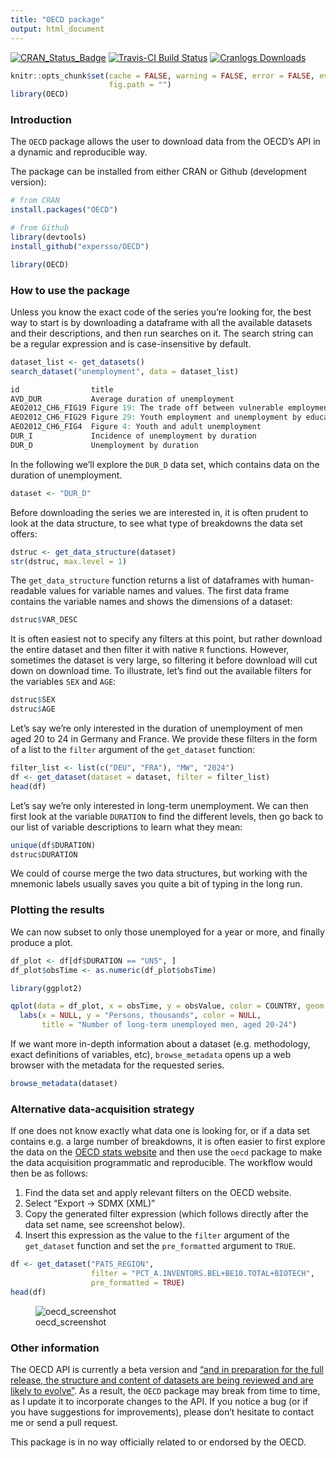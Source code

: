 ```yaml
---
title: "OECD package"
output: html_document
---
```


[![CRAN_Status_Badge](http://www.r-pkg.org/badges/version/OECD)](http://cran.r-project.org/web/packages/OECD)
[![Travis-CI Build Status](https://travis-ci.org/expersso/OECD.svg?branch=master)](https://travis-ci.org/expersso/OECD)
[![Cranlogs Downloads](http://cranlogs.r-pkg.org/badges/grand-total/OECD)](http://cran.r-project.org/web/packages/OECD)

```r
knitr::opts_chunk$set(cache = FALSE, warning = FALSE, error = FALSE, eval = TRUE,
                      fig.path = "")
library(OECD)
```

### Introduction

The `OECD` package allows the user to download data from the OECD's API in a
dynamic and reproducible way.

The package can be installed from either CRAN or Github (development version):

```r
# from CRAN
install.packages("OECD")

# from Github
library(devtools)
install_github("expersso/OECD")

library(OECD)
```

### How to use the package

Unless you know the exact code of the series you're looking for, the best way to
start is by downloading a dataframe with all the available datasets and their 
descriptions, and then run searches on it. The search string can be a regular
expression and is case-insensitive by default.

```r
dataset_list <- get_datasets()
search_dataset("unemployment", data = dataset_list)
```

```r
id                title
AVD_DUR           Average duration of unemployment
AEO2012_CH6_FIG19 Figure 19: The trade off between vulnerable employment...
AEO2012_CH6_FIG29 Figure 29: Youth employment and unemployment by education...
AEO2012_CH6_FIG4  Figure 4: Youth and adult unemployment
DUR_I             Incidence of unemployment by duration
DUR_D             Unemployment by duration
```

In the following we'll explore the `DUR_D` data set, which contains data on 
the duration of unemployment.

```r
dataset <- "DUR_D"
```

Before downloading the series we are interested in, it is often prudent to look 
at the data structure, to see what type of breakdowns the data set offers:

```r
dstruc <- get_data_structure(dataset)
str(dstruc, max.level = 1)
```

The `get_data_structure` function returns a list of dataframes with
human-readable values for variable names and values. The first data frame
contains the variable names and shows the dimensions of a dataset:

```r
dstruc$VAR_DESC
```

It is often easiest not to specify any filters at this point, but rather
download the entire dataset and then filter it with native `R` functions.
However, sometimes the dataset is very large, so filtering it before download
will cut down on download time. To illustrate, let's find out the available
filters for the variables `SEX` and `AGE`:

```r
dstruc$SEX
dstruc$AGE
```

Let's say we're only interested in the duration of unemployment of men aged 20
to 24 in Germany and France. We provide these filters in the form of a list to 
the `filter` argument of the `get_dataset` function:

```r
filter_list <- list(c("DEU", "FRA"), "MW", "2024")
df <- get_dataset(dataset = dataset, filter = filter_list)
head(df)
```

Let's say we're only interested in long-term unemployment. We can then first
look at the variable `DURATION` to find the different levels, then go back to
our list of variable descriptions to learn what they mean:

```r
unique(df$DURATION)
dstruc$DURATION
```

We could of course merge the two data structures, but working with the mnemonic
labels usually saves you quite a bit of typing in the long run.

### Plotting the results

We can now subset to only those unemployed for a year or more, and finally
produce a plot.

```r
df_plot <- df[df$DURATION == "UN5", ]
df_plot$obsTime <- as.numeric(df_plot$obsTime)

library(ggplot2)

qplot(data = df_plot, x = obsTime, y = obsValue, color = COUNTRY, geom = "line") +
  labs(x = NULL, y = "Persons, thousands", color = NULL,
       title = "Number of long-term unemployed men, aged 20-24")
```

If we want more in-depth information about a dataset (e.g. methodology, exact
definitions of variables, etc), `browse_metadata` opens up a web
browser with the metadata for the requested series.

```r
browse_metadata(dataset)
```

### Alternative data-acquisition strategy

If one does not know exactly what data one is looking for, or if a data set 
contains e.g. a large number of breakdowns, it is often easier to first explore 
the data on the [OECD stats website](http://stats.oecd.org) and then use the
`oecd` package to make the data acquisition programmatic and reproducible. The
workflow would then be as follows:

1. Find the data set and apply relevant filters on the OECD website.
1. Select "Export -> SDMX (XML)"
1. Copy the generated filter expression (which follows directly after the data set name, 
see screenshot below).
1. Insert this expression as the value to the `filter` argument of the `get_dataset` 
function and set the `pre_formatted` argument to `TRUE`.

```r
df <- get_dataset("PATS_REGION",
                  filter = "PCT_A.INVENTORS.BEL+BE10.TOTAL+BIOTECH", 
                  pre_formatted = TRUE)
head(df)
```

![oecd_screenshot](vignettes/figures/oecd.png)

### Other information

The OECD API is currently a beta version and ["and in preparation for the full
release, the structure and content of datasets are being reviewed and are likely
to evolve"](http://stats.oecd.org/OpenDataAPI/index.htm). As a result, the
`OECD` package may break from time to time, as I update it to incorporate 
changes to the API. If you notice a bug (or if you have suggestions for 
improvements), please don't hesitate to contact me or send a pull request.

This package is in no way officially related to or endorsed by the OECD.